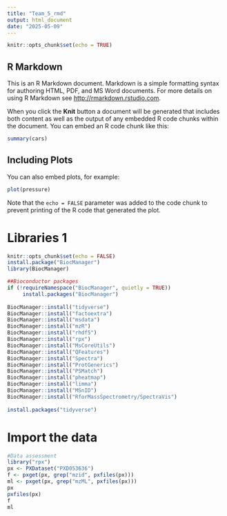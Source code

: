 ```yaml
---
title: "Team_5_rmd"
output: html_document
date: "2025-05-09"
---
```


```r
knitr::opts_chunk$set(echo = TRUE)
```

## R Markdown

This is an R Markdown document. Markdown is a simple formatting syntax for authoring HTML, PDF, and MS Word documents. For more details on using R Markdown see <http://rmarkdown.rstudio.com>.

When you click the **Knit** button a document will be generated that includes both content as well as the output of any embedded R code chunks within the document. You can embed an R code chunk like this:

```r
summary(cars)
```

## Including Plots

You can also embed plots, for example:

```r
plot(pressure)
```

Note that the `echo = FALSE` parameter was added to the code chunk to prevent printing of the R code that generated the plot.

# Libraries 1

```r
knitr::opts_chunk$set(echo = FALSE)
install.package("BiocManager")
library(BiocManager)

##Bioconductor packages
if (!requireNamespace("BiocManager", quietly = TRUE))
     install.packages("BiocManager")
 
BiocManager::install("tidyverse")
BiocManager::install("factoextra")
BiocManager::install("msdata")
BiocManager::install("mzR")
BiocManager::install("rhdf5")
BiocManager::install("rpx")
BiocManager::install("MsCoreUtils")
BiocManager::install("QFeatures")
BiocManager::install("Spectra")
BiocManager::install("ProtGenerics")
BiocManager::install("PSMatch")
BiocManager::install("pheatmap")
BiocManager::install("limma")
BiocManager::install("MSnID")
BiocManager::install("RforMassSpectrometry/SpectraVis")
 
install.packages("tidyverse")
```

# Import the data
```r
#Data assessment
library("rpx")
px <- PXDataset("PXD053636")
f <- pxget(px, grep("mzid", pxfiles(px)))
ml <- pxget(px, grep("mzML", pxfiles(px)))
px
pxfiles(px)
f
ml
```